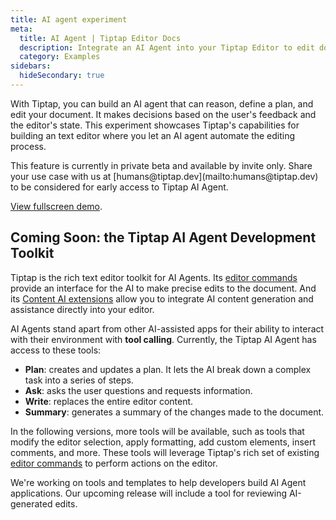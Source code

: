 ```yaml
---
title: AI agent experiment
meta:
  title: AI Agent | Tiptap Editor Docs
  description: Integrate an AI Agent into your Tiptap Editor to edit documents. Learn more about it in our documentation.
  category: Examples
sidebars:
  hideSecondary: true
---
```



With Tiptap, you can build an AI agent that can reason, define a plan, and edit your document. It makes decisions based on the user's feedback and the editor's state. This experiment showcases Tiptap's capabilities for building an text editor where you let an AI agent automate the editing process.

<Callout title="Private Beta" variant="hint">
  This feature is currently in private beta and available by invite only. Share your use case with
  us at [humans@tiptap.dev](mailto:humans@tiptap.dev) to be considered for early access to Tiptap AI
  Agent.
</Callout>

<CodeDemo isLarge={true} isScrollable={true} src="https://ai-agent.tiptap.dev/embedded" />

[View fullscreen demo](https://ai-agent.tiptap.dev).

## Coming Soon: the Tiptap AI Agent Development Toolkit

Tiptap is the rich text editor toolkit for AI Agents. Its [editor commands](/editor/api/commands) provide an interface for the AI to make precise edits to the document. And its [Content AI extensions](/content-ai/getting-started/overview) allow you to integrate AI content generation and assistance directly into your editor.

AI Agents stand apart from other AI-assisted apps for their ability to interact with their environment with **tool calling**. Currently, the Tiptap AI Agent has access to these tools:

- **Plan**: creates and updates a plan. It lets the AI break down a complex task into a series of steps.
- **Ask**: asks the user questions and requests information.
- **Write**: replaces the entire editor content.
- **Summary**: generates a summary of the changes made to the document.

In the following versions, more tools will be available, such as tools that modify the editor selection, apply formatting, add custom elements, insert comments, and more. These tools will leverage Tiptap's rich set of existing [editor commands](/editor/api/commands) to perform actions on the editor.

We're working on tools and templates to help developers build AI Agent applications. Our upcoming release will include a tool for reviewing AI-generated edits.
